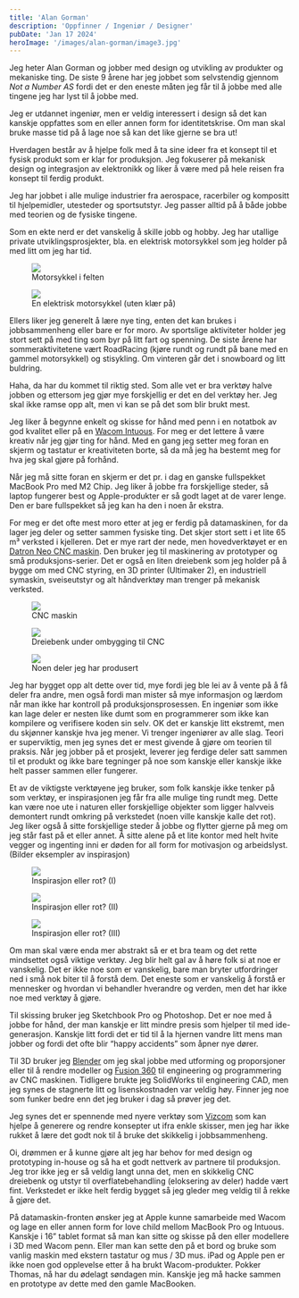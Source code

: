 ```yaml
---
title: 'Alan Gorman'
description: 'Oppfinner / Ingeniør / Designer'
pubDate: 'Jan 17 2024'
heroImage: '/images/alan-gorman/image3.jpg'
---
```









<Question1/>

Jeg heter Alan Gorman og jobber med design og utvikling av produkter og mekaniske ting. De siste 9 årene har jeg jobbet som selvstendig gjennom _Not a Number AS_ fordi det er den eneste måten jeg får til å jobbe med alle tingene jeg har lyst til å jobbe med.

Jeg er utdannet ingeniør, men er veldig interessert i design så det kan kanskje oppfattes som en eller annen form for identitetskrise. Om man skal bruke masse tid på å lage noe så kan det like gjerne se bra ut!

Hverdagen består av å hjelpe folk med å ta sine ideer fra et konsept til et fysisk produkt som er klar for produksjon. Jeg fokuserer på mekanisk design og integrasjon av elektronikk og liker å være med på hele reisen fra konsept til ferdig produkt.

Jeg har jobbet i alle mulige industrier fra aerospace, racerbiler og kompositt til hjelpemidler, utesteder og sportsutstyr. Jeg passer alltid på å både jobbe med teorien og de fysiske tingene.

Som en ekte nerd er det vanskelig å skille jobb og hobby. Jeg har utallige private utviklingsprosjekter, bla. en elektrisk motorsykkel som jeg holder på med litt om jeg har tid.

<figure>
    <img src='/images/alan-gorman/image7.jpg'/>
    <figcaption>
        Motorsykkel i felten
    </figcaption>
</figure>

<figure>
    <img src='/images/alan-gorman/image6.jpg'/>
    <figcaption>
        En elektrisk motorsykkel (uten klær på)
    </figcaption>
</figure>

Ellers liker jeg generelt å lære nye ting, enten det kan brukes i jobbsammenheng eller bare er for moro. Av sportslige aktiviteter holder jeg stort sett på med ting som byr på litt fart og spenning. De siste årene har sommeraktivitetene vært RoadRacing (kjøre rundt og rundt på bane med en gammel motorsykkel) og stisykling. Om vinteren går det i snowboard og litt buldring.


<Question2/>

Haha, da har du kommet til riktig sted. Som alle vet er bra verktøy halve jobben og ettersom jeg gjør mye forskjellig er det en del verktøy her. Jeg skal ikke ramse opp alt, men vi kan se på det som blir brukt mest.

Jeg liker å begynne enkelt og skisse for hånd med penn i en notatbok av god kvalitet eller på en [Wacom Intuous](https://www.wacom.com/en-us/products/pen-tablets/wacom-intuos). For meg er det lettere å være kreativ når jeg gjør ting for hånd. Med en gang jeg setter meg foran en skjerm og tastatur er kreativiteten borte, så da må jeg ha bestemt meg for hva jeg skal gjøre på forhånd.

Når jeg må sitte foran en skjerm er det pr. i dag  en ganske fullspekket MacBook Pro med M2 Chip. Jeg liker å jobbe fra forskjellige steder, så laptop fungerer best og Apple-produkter er så godt laget at de varer lenge. Den er bare fullspekket så jeg kan ha den i noen år ekstra.

For meg er det ofte mest moro etter at jeg er ferdig på datamaskinen, for da lager jeg deler og setter sammen fysiske ting. Det skjer stort sett i et lite 65 m³ verksted i kjelleren. Det er mye rart der nede, men hovedverktøyet er en [Datron Neo CNC maskin](https://www.datron.com/cnc-machines/datron-neo/). Den bruker jeg til maskinering av prototyper og små produksjons-serier. Det er også en liten dreiebenk som jeg holder på å bygge om med CNC styring, en 3D printer (Ultimaker 2), en industriell symaskin, sveiseutstyr og alt håndverktøy man trenger på mekanisk verksted.


<figure>
    <img src='/images/alan-gorman/image8.jpg'/>
    <figcaption>
        CNC maskin
    </figcaption>
</figure>

<figure>
    <img src='/images/alan-gorman/image4.jpg'/>
    <figcaption>
        Dreiebenk under ombygging til CNC
    </figcaption>
</figure>

<figure>
    <img src='/images/alan-gorman/image1.jpg'/>
    <figcaption>
        Noen deler jeg har produsert
    </figcaption>
</figure>

Jeg har bygget opp alt dette over tid, mye fordi jeg ble lei av å vente på å få deler fra andre, men også fordi man mister så mye informasjon og lærdom når man ikke har kontroll på produksjonsprosessen. En ingeniør som ikke kan lage deler er nesten like dumt som en programmerer som ikke kan kompilere og verifisere koden sin selv. OK det er kanskje litt ekstremt, men du skjønner kanskje hva jeg mener. Vi trenger ingeniører av alle slag. Teori er superviktig, men jeg synes det er mest givende å gjøre om teorien til praksis. Når jeg jobber på et prosjekt, leverer jeg ferdige deler satt sammen til et produkt og ikke bare tegninger på noe som kanskje eller kanskje ikke helt passer sammen eller fungerer.

Et av de viktigste verktøyene jeg bruker, som folk kanskje ikke tenker på som verktøy, er inspirasjonen jeg får fra alle mulige ting rundt meg. Dette kan være noe ute i naturen eller forskjellige objekter som ligger halvveis demontert rundt omkring på verkstedet (noen ville kanskje kalle det rot). Jeg liker også å sitte forskjellige steder å jobbe og flytter gjerne på meg om jeg står fast på et eller annet. Å sitte alene på et lite kontor med helt hvite vegger og ingenting inni er døden for all form for motivasjon og arbeidslyst. (Bilder eksempler av inspirasjon)

<figure>
    <img src='/images/alan-gorman/image11.jpg'/>
    <figcaption>
        Inspirasjon eller rot? (I)
    </figcaption>
</figure>

<figure>
    <img src='/images/alan-gorman/image12.jpg'/>
    <figcaption>
        Inspirasjon eller rot? (II)
    </figcaption>
</figure>

<figure>
    <img src='/images/alan-gorman/image10.jpg'/>
    <figcaption>
        Inspirasjon eller rot? (III)
    </figcaption>
</figure>


Om man skal være enda mer abstrakt så er et bra team og det rette mindsettet også viktige verktøy. Jeg blir helt gal av å høre folk si at noe er vanskelig. Det er ikke noe som er vanskelig, bare man bryter utfordringer ned i små nok biter til å forstå dem. Det eneste som er vanskelig å forstå er mennesker og hvordan vi behandler hverandre og verden, men det har ikke noe med verktøy å gjøre.

<Question3/>

Til skissing bruker jeg Sketchbook Pro og Photoshop. Det er noe med å jobbe for hånd, der man kanskje er litt mindre presis som hjelper til med ide-generasjon. Kanskje litt fordi det er tid til å la hjernen vandre litt mens man jobber og fordi det ofte blir “happy accidents” som åpner nye dører.

Til 3D bruker jeg [Blender](https://www.blender.org/) om jeg skal jobbe med utforming og proporsjoner eller til å rendre modeller og [Fusion 360](https://www.autodesk.no/products/fusion-360/) til engineering og programmering av CNC maskinen. Tidligere brukte jeg SolidWorks til engineering CAD, men jeg synes de stagnerte litt og lisenskostnaden var veldig høy. Finner jeg noe som funker bedre enn det jeg bruker i dag så prøver jeg det.

Jeg synes det er spennende med nyere verktøy som [Vizcom](https://www.vizcom.ai/) som kan hjelpe å generere og rendre konsepter ut ifra enkle skisser, men jeg har ikke rukket å lære det godt nok til å bruke det skikkelig i jobbsammenheng.

<Question4/>

Oi, drømmen er å kunne gjøre alt jeg har behov for med design og prototyping in-house og så ha et godt nettverk av partnere til produksjon. Jeg tror ikke jeg er så veldig langt unna det, men en skikkelig CNC dreiebenk og utstyr til overflatebehandling (eloksering av deler) hadde vært fint. Verkstedet er ikke helt ferdig bygget så jeg gleder meg veldig til å rekke å gjøre det.

På datamaskin-fronten ønsker jeg at Apple kunne samarbeide med Wacom og lage en eller annen form for love child mellom MacBook Pro og Intuous. Kanskje i 16” tablet format så man kan sitte og skisse på den eller modellere i 3D med Wacom penn. Eller man kan sette den på et bord og bruke som vanlig maskin med ekstern tastatur og mus / 3D mus. iPad og Apple pen er ikke noen god opplevelse etter å ha brukt Wacom-produkter. Pokker Thomas, nå har du ødelagt søndagen min. Kanskje jeg må hacke sammen en prototype av dette med den gamle MacBooken.